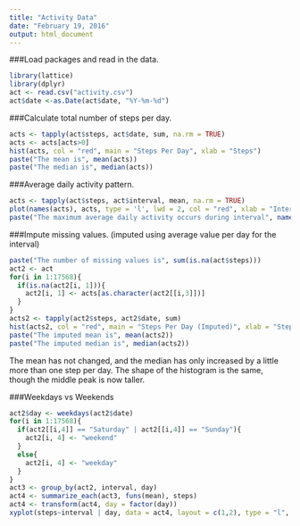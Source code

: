 ```yaml
---
title: "Activity Data"
date: "February 19, 2016"
output: html_document
---
```



###Load packages and read in the data.
```r
library(lattice)
library(dplyr)
act <- read.csv("activity.csv")
act$date <-as.Date(act$date, "%Y-%m-%d")
```

###Calculate total number of steps per day.
```r
acts <- tapply(act$steps, act$date, sum, na.rm = TRUE)
acts <- acts[acts>0]
hist(acts, col = "red", main = "Steps Per Day", xlab = "Steps")
paste("The mean is", mean(acts))
paste("The median is", median(acts))
```

###Average daily activity pattern.
```r
acts <- tapply(act$steps, act$interval, mean, na.rm = TRUE)
plot(names(acts), acts, type = 'l', lwd = 2, col = "red", xlab = "Interval", ylab = "Average Number of Steps", main = "Average Daily Activity")
paste("The maximum average daily activity occurs during interval", names(which.max(acts)))
```

###Impute missing values.
(imputed using average value per day for the interval)
```r
paste("The number of missing values is", sum(is.na(act$steps)))
act2 <- act
for(i in 1:17568){
  if(is.na(act2[i, 1])){
    act2[i, 1] <- acts[as.character(act2[[i,3]])]
  }
}
acts2 <- tapply(act2$steps, act2$date, sum)
hist(acts2, col = "red", main = "Steps Per Day (Imputed)", xlab = "Steps")
paste("The imputed mean is", mean(acts2))
paste("The imputed median is", median(acts2))
```
The mean has not changed, and the median has only increased by a little more than one step per day.  The shape of the histogram is the same, though the middle peak is now taller.

###Weekdays vs Weekends
```r
act2$day <- weekdays(act2$date)
for(i in 1:17568){
  if(act2[[i,4]] == "Saturday" | act2[[i,4]] == "Sunday"){
    act2[i, 4] <- "weekend"
  }
  else{
    act2[i, 4] <- "weekday"
  }
}
act3 <- group_by(act2, interval, day)
act4 <- summarize_each(act3, funs(mean), steps)
act4 <- transform(act4, day = factor(day))
xyplot(steps~interval | day, data = act4, layout = c(1,2), type = "l", xlab = "Interval", ylab = "Average Number of Steps", main = "Average Daily Activity")
```
